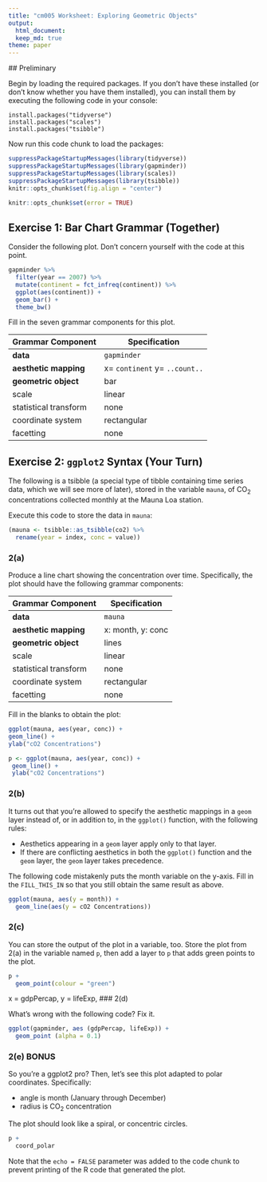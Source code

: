```yaml
---
title: "cm005 Worksheet: Exploring Geometric Objects"
output: 
  html_document:
  keep_md: true
theme: paper
---
```

  
  ## Preliminary
  
 Begin by loading the required packages. If you don't have these installed (or don't know whether you have them installed), you can install them by executing the following code in your console:
  
  ```
install.packages("tidyverse")
install.packages("scales")
install.packages("tsibble")
```

Now run this code chunk to load the packages:
  
  ```r
suppressPackageStartupMessages(library(tidyverse))
suppressPackageStartupMessages(library(gapminder))
suppressPackageStartupMessages(library(scales))
suppressPackageStartupMessages(library(tsibble))
knitr::opts_chunk$set(fig.align = "center")
```

<!---The following chunk allows errors when knitting--->
  
  ```r
knitr::opts_chunk$set(error = TRUE)
```

## Exercise 1: Bar Chart Grammar (Together)

Consider the following plot. Don't concern yourself with the code at this point.

```r
gapminder %>% 
  filter(year == 2007) %>% 
  mutate(continent = fct_infreq(continent)) %>% 
  ggplot(aes(continent)) +
  geom_bar() +
  theme_bw()
```

Fill in the seven grammar components for this plot.

| Grammar Component     | Specification |
|-----------------------|---------------|
| __data__              | `gapminder` |
| __aesthetic mapping__ | x= `continent` y= `..count..` |
| __geometric object__  | bar |
| scale                 | linear |
| statistical transform | none |
| coordinate system     | rectangular |
| facetting             | none |

## Exercise 2: `ggplot2` Syntax (Your Turn)

The following is a tsibble (a special type of tibble containing time series data, which we will see more of later), stored in the variable `mauna`, of CO$_2$ concentrations collected monthly at the Mauna Loa station.

Execute this code to store the data in `mauna`:
  
  ```r
(mauna <- tsibble::as_tsibble(co2) %>% 
    rename(year = index, conc = value))
```

### 2(a)

Produce a line chart showing the concentration over time. Specifically, the plot should have the following grammar components:
  
  | Grammar Component     | Specification |
  |-----------------------|---------------|
  | __data__              | `mauna` |
  | __aesthetic mapping__ | x: month, y: conc |
  | __geometric object__  | lines |
  | scale                 | linear |
  | statistical transform | none |
  | coordinate system     | rectangular |
  | facetting             | none |
  
  Fill in the blanks to obtain the plot:
  
  ```r
ggplot(mauna, aes(year, conc)) +
  geom_line() +
  ylab("cO2 Concentrations")
```
 ```r
p <- ggplot(mauna, aes(year, conc)) +
  geom_line() +
  ylab("cO2 Concentrations")
```
 
### 2(b)

It turns out that you're allowed to specify the aesthetic mappings in a `geom` layer instead of, or in addition to, in the `ggplot()` function, with the following rules:

- Aesthetics appearing in a `geom` layer apply only to that layer.
- If there are conflicting aesthetics in both the `ggplot()` function and the `geom` layer, the `geom` layer takes precedence.

The following code mistakenly puts the month variable on the y-axis. Fill in the `FILL_THIS_IN` so that you still obtain the same result as above.

```r
ggplot(mauna, aes(y = month)) +
  geom_line(aes(y = cO2 Concentrations))
```

### 2(c)

You can store the output of the plot in a variable, too. Store the plot from 2(a) in the variable named `p`, then add a layer to `p` that adds green points to the plot.

```r
p + 
  geom_point(colour = "green")
```
x = gdpPercap, y = lifeExp,
### 2(d)

What's wrong with the following code? Fix it.

```r
ggplot(gapminder, aes (gdpPercap, lifeExp)) +
  geom_point (alpha = 0.1)
```


### 2(e) BONUS

So you're a ggplot2 pro? Then, let's see this plot adapted to polar coordinates. Specifically:
  
  - angle is month (January through December)
- radius is CO$_2$ concentration

The plot should look like a spiral, or concentric circles. 

```r
p +
  coord_polar
```



Note that the `echo = FALSE` parameter was added to the code chunk to prevent printing of the R code that generated the plot.

